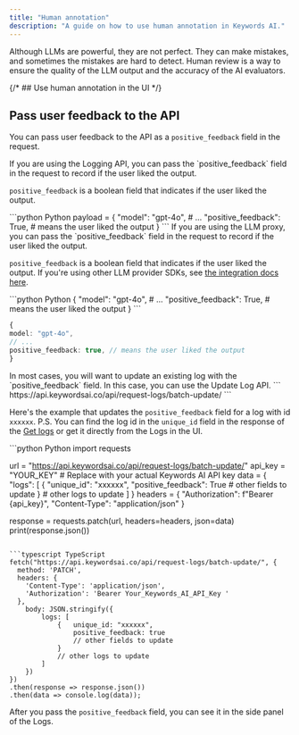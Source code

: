```yaml
---
title: "Human annotation"
description: "A guide on how to use human annotation in Keywords AI."
---
```


Although LLMs are powerful, they are not perfect. They can make mistakes, and sometimes the mistakes are hard to detect. Human review is a way to ensure the quality of the LLM output and the accuracy of the AI evaluators.



{/* ## Use human annotation in the UI */}
## Pass user feedback to the API

You can pass user feedback to the API as a `positive_feedback` field in the request.

<Tabs>
<Tab title="Logging API">
If you are using the Logging API, you can pass the `positive_feedback` field in the request to record if the user liked the output.

`positive_feedback` is a boolean field that indicates if the user liked the output.

<CodeGroup>
```python Python
payload = {
    "model": "gpt-4o",
    # ...
    "positive_feedback": True, # means the user liked the output
}
```
</CodeGroup>
</Tab>
<Tab title="LLM proxy">
If you are using the LLM proxy, you can pass the `positive_feedback` field in the request to record if the user liked the output.

`positive_feedback` is a boolean field that indicates if the user liked the output. If you're using other LLM provider SDKs, see [the integration docs here](/integration/own-api-keys).

<CodeGroup>
```python Python
{ 
"model": "gpt-4o",
# ...
"positive_feedback": True, # means the user liked the output
}
```

```typescript TypeScript
{
model: "gpt-4o",
// ...
positive_feedback: true, // means the user liked the output
}
```
</CodeGroup>
</Tab>

<Tab title="Update an existing log">
In most cases, you will want to update an existing log with the `positive_feedback` field. In this case, you can use the Update Log API.
```
https://api.keywordsai.co/api/request-logs/batch-update/
```

Here's the example that updates the `positive_feedback` field for a log with id `xxxxxx`. P.S. You can find the log id in the `unique_id` field in the response of the [Get logs](/api-endpoints/async-endpoints/logs-list-endpoint) or get it directly from the Logs in the UI.

<CodeGroup>
```python Python
import requests

url = "https://api.keywordsai.co/api/request-logs/batch-update/"
api_key = "YOUR_KEY" # Replace with your actual Keywords AI API key
data = {
    "logs": [
        {   "unique_id": "xxxxxx",
            "positive_feedback": True
            # other fields to update
        }
        # other logs to update
    ]
}
headers = {
    "Authorization": f"Bearer {api_key}",
    "Content-Type": "application/json"
}

response = requests.patch(url, headers=headers, json=data)
print(response.json())
```

```typescript TypeScript
fetch("https://api.keywordsai.co/api/request-logs/batch-update/", {
  method: 'PATCH',
  headers: {
    'Content-Type': 'application/json',
    'Authorization': 'Bearer Your_Keywords_AI_API_Key '
  },
    body: JSON.stringify({
        logs: [
            {   unique_id: "xxxxxx",
                positive_feedback: true
                // other fields to update
            }
            // other logs to update
        ]
    })
})
.then(response => response.json())
.then(data => console.log(data));
```
</CodeGroup>
</Tab>
</Tabs>

After you pass the `positive_feedback` field, you can see it in the side panel of the Logs.